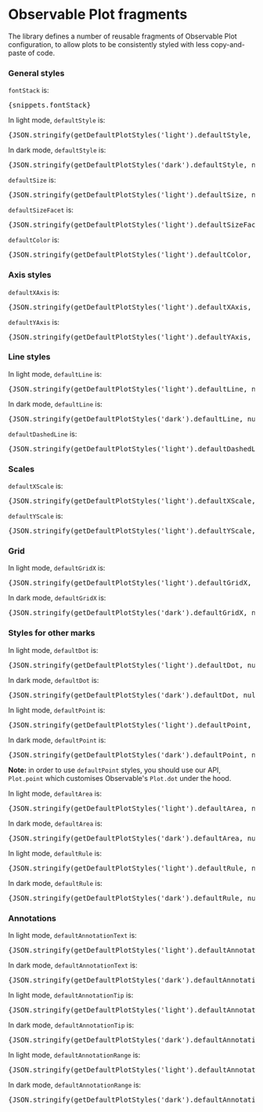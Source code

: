 

<Meta title="Charts/Components/ObservablePlot/Reusable Fragments" />

# Observable Plot fragments

The library defines a number of reusable fragments of Observable Plot configuration, to allow plots to be consistently styled with less copy-and-paste of code.

### General styles

`fontStack` is:

<pre>{snippets.fontStack}</pre>

In light mode, `defaultStyle` is:

<pre>{JSON.stringify(getDefaultPlotStyles('light').defaultStyle, null, 2)}</pre>

In dark mode, `defaultStyle` is:

<pre>{JSON.stringify(getDefaultPlotStyles('dark').defaultStyle, null, 2)}</pre>

`defaultSize` is:

<pre>{JSON.stringify(getDefaultPlotStyles('light').defaultSize, null, 2)}</pre>

`defaultSizeFacet` is:

<pre>{JSON.stringify(getDefaultPlotStyles('light').defaultSizeFacet, null, 2)}</pre>

`defaultColor` is:

<pre>{JSON.stringify(getDefaultPlotStyles('light').defaultColor, null, 2)}</pre>

### Axis styles

`defaultXAxis` is:

<pre>{JSON.stringify(getDefaultPlotStyles('light').defaultXAxis, null, 2)}</pre>

`defaultYAxis` is:

<pre>{JSON.stringify(getDefaultPlotStyles('light').defaultYAxis, null, 2)}</pre>

### Line styles

In light mode, `defaultLine` is:

<pre>{JSON.stringify(getDefaultPlotStyles('light').defaultLine, null, 2)}</pre>

In dark mode, `defaultLine` is:

<pre>{JSON.stringify(getDefaultPlotStyles('dark').defaultLine, null, 2)}</pre>

`defaultDashedLine` is:

<pre>{JSON.stringify(getDefaultPlotStyles('light').defaultDashedLine, null, 2)}</pre>

### Scales

`defaultXScale` is:

<pre>{JSON.stringify(getDefaultPlotStyles('light').defaultXScale, null, 2)}</pre>

`defaultYScale` is:

<pre>{JSON.stringify(getDefaultPlotStyles('light').defaultYScale, null, 2)}</pre>

### Grid

In light mode, `defaultGridX` is:

<pre>{JSON.stringify(getDefaultPlotStyles('light').defaultGridX, null, 2)}</pre>

In dark mode, `defaultGridX` is:

<pre>{JSON.stringify(getDefaultPlotStyles('dark').defaultGridX, null, 2)}</pre>

### Styles for other marks

In light mode, `defaultDot` is:

<pre>{JSON.stringify(getDefaultPlotStyles('light').defaultDot, null, 2)}</pre>

In dark mode, `defaultDot` is:

<pre>{JSON.stringify(getDefaultPlotStyles('dark').defaultDot, null, 2)}</pre>

In light mode, `defaultPoint` is:

<pre>{JSON.stringify(getDefaultPlotStyles('light').defaultPoint, null, 2)}</pre>

In dark mode, `defaultPoint` is:

<pre>{JSON.stringify(getDefaultPlotStyles('dark').defaultPoint, null, 2)}</pre>

**Note:** in order to use `defaultPoint` styles, you should use our API, `Plot.point` which customises Observable's `Plot.dot` under the hood.

In light mode, `defaultArea` is:

<pre>{JSON.stringify(getDefaultPlotStyles('light').defaultArea, null, 2)}</pre>

In dark mode, `defaultArea` is:

<pre>{JSON.stringify(getDefaultPlotStyles('dark').defaultArea, null, 2)}</pre>

In light mode, `defaultRule` is:

<pre>{JSON.stringify(getDefaultPlotStyles('light').defaultRule, null, 2)}</pre>

In dark mode, `defaultRule` is:

<pre>{JSON.stringify(getDefaultPlotStyles('dark').defaultRule, null, 2)}</pre>

### Annotations

In light mode, `defaultAnnotationText` is:

<pre>{JSON.stringify(getDefaultPlotStyles('light').defaultAnnotationText, null, 2)}</pre>

In dark mode, `defaultAnnotationText` is:

<pre>{JSON.stringify(getDefaultPlotStyles('dark').defaultAnnotationText, null, 2)}</pre>

In light mode, `defaultAnnotationTip` is:

<pre>{JSON.stringify(getDefaultPlotStyles('light').defaultAnnotationTip, null, 2)}</pre>

In dark mode, `defaultAnnotationTip` is:

<pre>{JSON.stringify(getDefaultPlotStyles('dark').defaultAnnotationTip, null, 2)}</pre>

In light mode, `defaultAnnotationRange` is:

<pre>{JSON.stringify(getDefaultPlotStyles('light').defaultAnnotationTip, null, 2)}</pre>

In dark mode, `defaultAnnotationRange` is:

<pre>{JSON.stringify(getDefaultPlotStyles('dark').defaultAnnotationTip, null, 2)}</pre>
